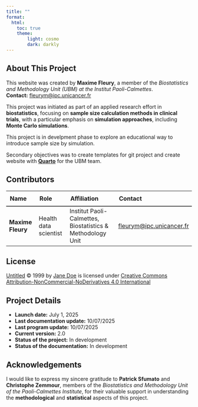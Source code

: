 ```yaml
---
title: ""
format:
  html:
    toc: true
    theme:
        light: cosmo
        dark: darkly
---
```


<section>
  <h2>About This Project</h2>

  <p>
    This website was created by <strong>Maxime Fleury</strong>, a member of the 
    <em>Biostatistics and Methodology Unit (UBM) at the Institut Paoli-Calmettes</em>.<br>
    <strong>Contact:</strong> <a href="mailto:fleurym@ipc.unicancer.fr">fleurym@ipc.unicancer.fr</a>
  </p>

  <p>
    This project was initiated as part of an applied research effort in <strong>biostatistics</strong>,
    focusing on <strong>sample size calculation methods in clinical trials</strong>,
    with a particular emphasis on <strong>simulation approaches</strong>, including
    <strong>Monte Carlo simulations</strong>.
  </p>
  </h2>
</section>

This project is in develpment phase to explore an educational way to introduce sample size by simulation.

Secondary objectives was to create templates for git project and create website with [**Quarto**](https://quarto.org/) for the UBM team.


<section>
  <h2>Contributors</h2>

  <table style="width: 100%; border-collapse: collapse; margin-bottom: 1.5rem;">
    <thead>
      <tr>
        <th style="border-bottom: 2px solid #444; padding: 10px; text-align: left;">Name</th>
        <th style="border-bottom: 2px solid #444; padding: 10px; text-align: left;">Role</th>
        <th style="border-bottom: 2px solid #444; padding: 10px; text-align: left;">Affiliation</th>
        <th style="border-bottom: 2px solid #444; padding: 10px; text-align: left;">Contact</th>
      </tr>
    </thead>
    <tbody>
      <tr>
        <td><strong>Maxime Fleury</strong></td>
        <td>Health data scientist</td>
        <td>Institut Paoli-Calmettes, Biostatistics & Methodology Unit</td>
        <td><a href="mailto:fleurym@ipc.unicancer.fr">fleurym@ipc.unicancer.fr</a></td>
      </tr>
    </tbody>
  </table>
</section>

<section>
  <h2>License</h2>

  <p>
    <a href="https://creativecommons.org">Untitled</a> © 1999 by <a href="https://creativecommons.org">Jane Doe</a> is licensed under <a href="https://creativecommons.org/licenses/by-nc-nd/4.0/">Creative Commons Attribution-NonCommercial-NoDerivatives 4.0 International</a><img src="https://mirrors.creativecommons.org/presskit/icons/cc.svg" alt="" style="max-width: 1em;max-height:1em;margin-left: .2em;"><img src="https://mirrors.creativecommons.org/presskit/icons/by.svg" alt="" style="max-width: 1em;max-height:1em;margin-left: .2em;"><img src="https://mirrors.creativecommons.org/presskit/icons/nc.svg" alt="" style="max-width: 1em;max-height:1em;margin-left: .2em;"><img src="https://mirrors.creativecommons.org/presskit/icons/nd.svg" alt="" style="max-width: 1em;max-height:1em;margin-left: .2em;">


  </p>
  
</section>

<section>
  <h2>Project Details</h2>

  <ul>
    <li><strong>Launch date:</strong> July 1, 2025</li>
    <li><strong>Last documentation update:</strong> 10/07/2025</li>
    <li><strong>Last program update:</strong> 10/07/2025</li>
    <li><strong>Current version:</strong> 2.0</li>
    <li><strong>Status of the project:</strong> In development</li>
    <li><strong>Status of the documentation:</strong> In development</li>
  </ul>
</section>

## Acknowledgements

I would like to express my sincere gratitude to **Patrick Sfumato** and **Christophe Zemmour**,   members of the <i>Biostatistics and Methodology Unit of the Paoli-Calmettes Institute</i>, for their valuable support in understanding the **methodological** and **statistical** aspects of this project.
